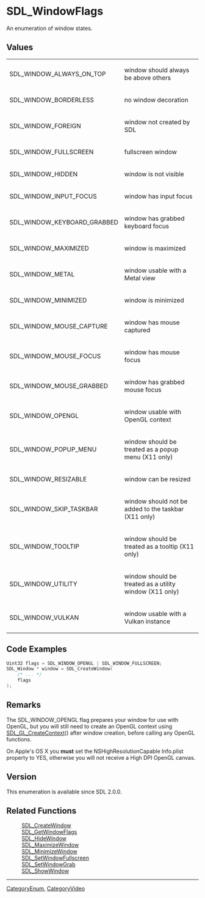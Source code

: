 
= SDL_WindowFlags =
An enumeration of window states.


== Values ==
{|
|SDL_WINDOW_ALWAYS_ON_TOP
| window should always be above others
|-
|SDL_WINDOW_BORDERLESS
|no window decoration
|-
|SDL_WINDOW_FOREIGN
|window not created by SDL
|-
|SDL_WINDOW_FULLSCREEN
|fullscreen window
|-
|SDL_WINDOW_HIDDEN
|window is not visible
|-
|SDL_WINDOW_INPUT_FOCUS
|window has input focus
|-
|SDL_WINDOW_KEYBOARD_GRABBED
|window has grabbed keyboard focus
|-
|SDL_WINDOW_MAXIMIZED
|window is maximized
|-
|SDL_WINDOW_METAL
|window usable with a Metal view
|-
|SDL_WINDOW_MINIMIZED
|window is minimized
|-
|SDL_WINDOW_MOUSE_CAPTURE
|window has mouse captured
|-
|SDL_WINDOW_MOUSE_FOCUS
|window has mouse focus
|-
|SDL_WINDOW_MOUSE_GRABBED
|window has grabbed mouse focus
|-
|SDL_WINDOW_OPENGL
|window usable with OpenGL context
|-
|SDL_WINDOW_POPUP_MENU
|window should be treated as a popup menu (X11 only)
|-
|SDL_WINDOW_RESIZABLE
|window can be resized
|-
|SDL_WINDOW_SKIP_TASKBAR
|window should not be added to the taskbar (X11 only)
|-
|SDL_WINDOW_TOOLTIP
|window should be treated as a tooltip (X11 only)
|-
|SDL_WINDOW_UTILITY
|window should be treated as a utility window (X11 only)
|-
|SDL_WINDOW_VULKAN
|window usable with a Vulkan instance
|}

== Code Examples ==
<syntaxhighlight lang='c++'>
Uint32 flags = SDL_WINDOW_OPENGL | SDL_WINDOW_FULLSCREEN;
SDL_Window * window = SDL_CreateWindow(
    /* ... */
    flags
);
</syntaxhighlight>

== Remarks ==
The SDL_WINDOW_OPENGL flag prepares your window for use with OpenGL, but you will still need to create an OpenGL context using [[SDL_GL_CreateContext]]() after window creation, before calling any OpenGL functions.

On Apple's OS X you '''must''' set the NSHighResolutionCapable Info.plist property to YES, otherwise you will not receive a High DPI OpenGL canvas.

== Version ==
This enumeration is available since SDL 2.0.0.

== Related Functions ==
:[[SDL_CreateWindow]]
:[[SDL_GetWindowFlags]]
:[[SDL_HideWindow]]
:[[SDL_MaximizeWindow]]
:[[SDL_MinimizeWindow]]
:[[SDL_SetWindowFullscreen]]
:[[SDL_SetWindowGrab]]
:[[SDL_ShowWindow]]

----
[[CategoryEnum]], [[CategoryVideo]]
